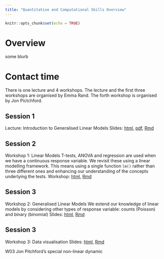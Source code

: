 ```yaml
---
title: "Quantitative and Computational Skills Overview"
---
```


```r
knitr::opts_chunk$set(echo = TRUE)
```


# Overview
some blurb

# Contact time
There is one lecture and 4 workshops. The lecture and the first three workshops are organised by Emma Rand.
The forth workshop is organised by Jon Pictchford.

## Session 1
Lecture: Introduction to Generalised Linear Models 
Slides: [html](slides/intro_to_glm.html), [pdf](slides/intro_to_glm.pdf), [Rmd](slides/intro_to_glm.Rmd)

## Session 2
Workshop 1: Linear Models
T-tests, ANOVA and regression are used when we have a continuous response variable.
We revisit these using a linear modelling framework. This means using a single function `lm()` rather than three different ones and enhancing our understanding of the concepts underlying the tests.
Workshop: [html](workbook/QCworkshop1DataAnalysis.html), [Rmd](workbook/QCworkshop1DataAnalysis.Rmd)


## Session 3
Workshop 2: Generalised Linear Models
We extend our knowledge of linear models by considering other types of response variable: counts (Poisson) and binary (binomial)
Slides: [html](workbook/QCworkshop2DataAnalysis.html), [Rmd](workbook/QCworkshop2DataAnalysis.Rmd)


## Session 3
Workshop 3: Data visualisation
Slides: [html](workbook/QCworkshop3DataViz.html), [Rmd](workbook/QCworkshop3DataViz.Rmd)


W03 Jon Pitchford's special non-linear dynamic